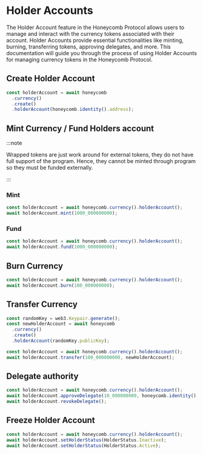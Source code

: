 # Holder Accounts

The Holder Account feature in the Honeycomb Protocol allows users to manage and interact with the currency tokens associated with their account. Holder Accounts provide essential functionalities like minting, burning, transferring tokens, approving delegates, and more. This documentation will guide you through the process of using Holder Accounts for managing currency tokens in the Honeycomb Protocol.

## Create Holder Account

```typescript
const holderAccount = await honeycomb
  .currency()
  .create()
  .holderAccount(honeycomb.identity().address);
```

## Mint Currency / Fund Holders account

:::note

Wrapped tokens are just work around for external tokens, they do not have full support of the program. Hence, they cannot be minted through program so they must be funded externally.

:::

### Mint

```typescript
const holderAccount = await honeycomb.currency().holderAccount();
await holderAccount.mint(1000_000000000);
```

### Fund

```typescript
const holderAccount = await honeycomb.currency().holderAccount();
await holderAccount.fund(1000_000000000);
```

## Burn Currency

```typescript
const holderAccount = await honeycomb.currency().holderAccount();
await holderAccount.burn(100_000000000);
```

## Transfer Currency

```typescript
const randomKey = web3.Keypair.generate();
const newHolderAccount = await honeycomb
  .currency()
  .create()
  .holderAccount(randomKey.publicKey);

const holderAccount = await honeycomb.currency().holderAccount();
await holderAccount.transfer(100_000000000, newHolderAccount);
```

## Delegate authority

```typescript
const holderAccount = await honeycomb.currency().holderAccount();
await holderAccount.approveDelegate(10_000000000, honeycomb.identity().address);
await holderAccount.revokeDelegate();
```

## Freeze Holder Account

```typescript
const holderAccount = await honeycomb.currency().holderAccount();
await holderAccount.setHolderStatus(HolderStatus.Inactive);
await holderAccount.setHolderStatus(HolderStatus.Active);
```
